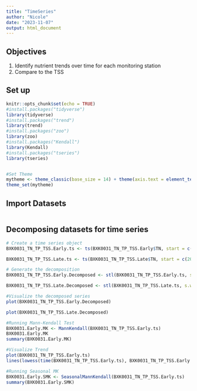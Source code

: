 ```yaml
---
title: "TimeSeries"
author: "Nicole"
date: "2023-11-07"
output: html_document
---
```

## Objectives
1. Identify nutrient trends over time for each monitoring station
2. Compare to the TSS

## Set up
```r
knitr::opts_chunk$set(echo = TRUE)
#install.packages("tidyverse")
library(tidyverse)
#install.packages("trend")
library(trend)
#install.packages("zoo")
library(zoo)
#install.packages("Kendall")
library(Kendall)
#install.packages("tseries")
library(tseries)


#Set Theme
mytheme <- theme_classic(base_size = 14) + theme(axis.text = element_text(color = "black"), legend.position = "top")
theme_set(mytheme)
```

## Import Datasets
```r

```

## Decomposing datasets for time series
```r
# Create a time series object
BXK0031_TN_TP_TSS.Early.ts <- ts(BXK0031_TN_TP_TSS.Early$TN, start = c(2003,3), end = c(2013, 12), frequency =12)

BXK0031_TN_TP_TSS.Late.ts <- ts(BXK0031_TN_TP_TSS.Late$TN, start = c(2020,1), end = c(2022, 12), frequency =12)

# Generate the decomposition
BXK0031_TN_TP_TSS.Early.Decomposed <- stl(BXK0031_TN_TP_TSS.Early.ts, s.window = "periodic")

BXK0031_TN_TP_TSS.Late.Decomposed <- stl(BXK0031_TN_TP_TSS.Late.ts, s.window = "periodic")

#Visualize the decomposed series
plot(BXK0031_TN_TP_TSS.Early.Decomposed)

plot(BXK0031_TN_TP_TSS.Late.Decomposed)

#Running Mann-Kendall Test
BXK0031.Early.MK <- MannKendall(BXK0031_TN_TP_TSS.Early.ts)
BXK0031.Early.MK
summary(BXK0031.Early.MK)

#Visualize Trend
plot(BXK0031_TN_TP_TSS.Early.ts)
lines(lowess(time(BXK0031_TN_TP_TSS.Early.ts), BXK0031_TN_TP_TSS.Early.ts), col= 'blue')

#Running Seasonal MK
BXK0031.Early.SMK <- SeasonalMannKendall(BXK0031_TN_TP_TSS.Early.ts)
summary(BXK0031.Early.SMK)

```